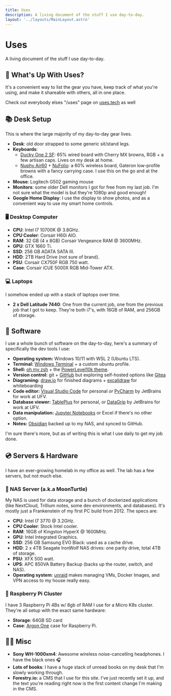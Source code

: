 ```yaml
---
title: Uses
description: A living document of the stuff I use day-to-day.
layout: '../layouts/MainLayout.astro'
---
```



# Uses

A living document of the stuff I use day-to-day.

<AboutNavigation />

## 🤔 What's Up With Uses?

It's a convenient way to list the gear you have, keep track of what you're using, and make it shareable with others, all in one place.

Check out everybody elses "/uses" page on [uses.tech](https://uses.tech/) as well

## 📚 Desk Setup

This is where the large majority of my day-to-day gear lives.

- **Desk**: old door strapped to some generic sit/stand legs.
- **Keyboards**:
  - [Ducky One 2 SF](https://www.duckychannel.com.tw/en/Ducky-One2-SF): 65% wired board with Cherry MX browns, RGB + a few artisan caps. Lives on my desk at home.
  - [Nuphy Air60](https://nuphy.com/products/air60) + [NuFolio](https://nuphy.com/collections/accessories/products/nufolio-v2-for-air60): a 60% wireless board, Gateron low-profile browns with a fancy carrying case. I use this on the go and at the office.
- **Mouse**: Logitech G502 gaming mouse
- **Monitors**: some older Dell monitors I got for free from my last job. I'm not sure what the model is but they're 1080p and good enough!
- **Google Home Display**: I use the display to show photos, and as a convenient way to use my smart home controls.

### 🖥 Desktop Computer

- **CPU**: Intel I7 10700K @ 3.8GHz.
- **CPU Cooler**: Corsair H60i AIO.
- **RAM**: 32 GB (4 x 8GB) Corsair Vengeance RAM @ 3600MHz.
- **GPU**: GTX 1660 Ti.
- **SSD**: 256 GB ADATA SATA III.
- **HDD**: 2TB Hard Drive (not sure of brand).
- **PSU**: Corsair CX750F RGB 750 watt.
- **Case**: Corsair iCUE 5000X RGB Mid-Tower ATX.

### 💻 Laptops

I somehow ended up with a stack of laptops over time.

- **2 x Dell Latitude 7440**: One from the current job, one from the previous job that I got to keep. They're both i7's, with 16GB of RAM, and 256GB of storage.

## 💽 Software

I use a whole bunch of software on the day-to-day, here's a summary of specifically the dev tools I use:

- **Operating system:** Windows 10/11 with WSL 2 (Ubuntu LTS).
- **Terminal:** [Windows Terminal](https://apps.microsoft.com/store/detail/windows-terminal/9N0DX20HK701?hl=en-ca&gl=CA) + a custom ubuntu profile.
- **Shell:** [oh my zsh](https://ohmyz.sh/) + the [PowerLevel10k theme](https://github.com/romkatv/powerlevel10k).
- **Version control:** git + [GitHub](https://github.com/MykalMachon) but exploring self-hosted options like [Gitea](https://gitea.io/en-us/)
- **Diagraming:** [draw.io](https://app.diagrams.net/) for finished diagrams + [excalidraw](https://excalidraw.com/) for whiteboarding
- **Code editor:** [Visual Studio Code](https://code.visualstudio.com/) for personal _or_ [PyCharm](https://www.jetbrains.com/pycharm/) by JetBrains for work at UFV.
- **Database viewer:** [TablePlus](https://tableplus.com/) for personal, or [DataGrip](https://www.jetbrains.com/datagrip/) by JetBrains for work at UFV.
- **Data manipulation:** [Jupyter Notebooks](https://jupyter.org/) or Excel if there's no other option.
- **Notes:** [Obsidian](https://obsidian.md/) backed up to my NAS, and synced to GitHub.

I'm sure there's more, but as of writing this is what I use daily to get my job done.

## 💿 Servers & Hardware

I have an ever-growing homelab in my office as well. The lab has a few servers, but not much else.

### 🐢 NAS Server (a.k.a MoonTurtle)

My NAS is used for data storage and a bunch of dockerized applications (like NextCloud, Trillium notes, some dev environments, and databases). It's mostly just a Frankenstein of my first PC build from 2012. The specs are:

- **CPU**: Intel I7 3770 @ 3.2GHz.
- **CPU Cooler**: Stock Intel cooler.
- **RAM**: 16GB of Kingston HyperX @ 1600MHz.
- **GPU**: Intel Integrated Graphics.
- **SSD**: 256 GB Samsung EVO Black: used as a cache drive.
- **HDD**: 2 x 4TB Seagate IronWolf NAS drives: one parity drive, total 4TB of storage.
- **PSU**: XFX 500 watt.
- **UPS**: APC 850VA Battery Backup (backs up the router, switch, and NAS).
- **Operating system**: [unraid](https://unraid.net/) makes managing VMs, Docker Images, and VPN access to my house really easy.

### 🍓 Raspberry Pi Cluster

I have 3 Raspberry Pi 4Bs w/ 8gb of RAM I use for a Micro K8s cluster. They're all setup with the exact same hardware:

- **Storage**: 64GB SD card
- **Case**: [Argon One](https://www.argon40.com/en-ca/products/argon-one-v2-case-for-raspberry-pi-4) case for Raspberry Pi.

## 🤘🏻 Misc

- **Sony WH-1000xm4**: Awesome wireless noise-cancelling headphones. I have the black ones 🎧
- **Lots of books**: I have a huge stack of unread books on my desk that I'm slowly working through.
- **Forestry.io:** a CMS that I use for this site. I've just recently set it up, and the text you're reading right now is the first content change I'm making in the CMS.
